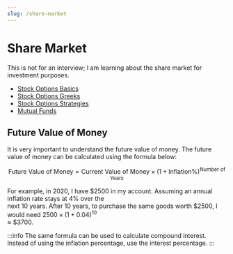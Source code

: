 ```yaml
---
slug: /share-market
---
```


# Share Market

This is not for an interview; I am learning about the share market for investment purposes.

- <a href="/share-market/stock-options-basics">Stock Options Basics</a>
- <a href="/share-market/stock-options-greeks">Stock Options Greeks</a>
- <a href="/share-market/stock-options-strategies">Stock Options Strategies</a>
- <a href="/share-market/mutual-funds">Mutual Funds</a>


## Future Value of Money

It is very important to understand the future value of money. The future value of money can be calculated using the formula below: 

$$
\text{Future Value of Money} = \text{Current Value of Money} \times (1 + \text{Inflation} \%)^\text{Number of Years}
$$

For example, in $2020$, I have \$$2500$ in my account. Assuming an annual inflation rate stays at $4\%$ over the \
next $10$ years. After $10$ years, to purchase the same goods worth \$$2500$, I would need $2500 \times (1 + 0.04)^{10}$ \
 $\approx$ \$$3700$.

:::info
The same formula can be used to calculate compound interest. Instead of using the inflation percentage, use the interest percentage.
:::